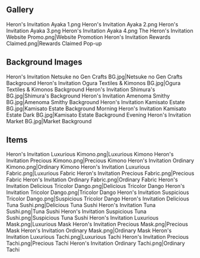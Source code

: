 {{EventTabs}}
==Gallery==
<gallery hideaddbutton="true" captionalign="center">
Heron's Invitation Ayaka 1.png
Heron's Invitation Ayaka 2.png
Heron's Invitation Ayaka 3.png
Heron's Invitation Ayaka 4.png
The Heron's Invitation Website Promo.png|Website Promotion
Heron's Invitation Rewards Claimed.png|Rewards Claimed Pop-up
</gallery>

==Background Images==
<gallery hideaddbutton="true" captionalign="center">
Heron's Invitation Netsuke no Gen Crafts BG.jpg|Netsuke no Gen Crafts Background
Heron's Invitation Ogura Textiles & Kimonos BG.jpg|Ogura Textiles & Kimonos Background
Heron's Invitation Shimura's BG.jpg|Shimura's Background
Heron's Invitation Amenoma Smithy BG.jpg|Amenoma Smithy Background
Heron's Invitation Kamisato Estate BG.jpg|Kamisato Estate Background Morning
Heron's Invitation Kamisato Estate Dark BG.jpg|Kamisato Estate Background Evening
Heron's Invitation Market BG.jpg|Market Background
</gallery>

==Items==
<gallery hideaddbutton="true" captionalign="center">
Heron's Invitation Luxurious Kimono.png|Luxurious Kimono
Heron's Invitation Precious Kimono.png|Precious Kimono
Heron's Invitation Ordinary Kimono.png|Ordinary Kimono
Heron's Invitation Luxurious Fabric.png|Luxurious Fabric
Heron's Invitation Precious Fabric.png|Precious Fabric
Heron's Invitation Ordinary Fabric.png|Ordinary Fabric
Heron's Invitation Delicious Tricolor Dango.png|Delicious Tricolor Dango
Heron's Invitation Tricolor Dango.png|Tricolor Dango
Heron's Invitation Suspicious Tricolor Dango.png|Suspicious Tricolor Dango
Heron's Invitation Delicious Tuna Sushi.png|Delicious Tuna Sushi
Heron's Invitation Tuna Sushi.png|Tuna Sushi
Heron's Invitation Suspicious Tuna Sushi.png|Suspicious Tuna Sushi
Heron's Invitation Luxurious Mask.png|Luxurious Mask
Heron's Invitation Precious Mask.png|Precious Mask
Heron's Invitation Ordinary Mask.png|Ordinary Mask
Heron's Invitation Luxurious Tachi.png|Luxurious Tachi
Heron's Invitation Precious Tachi.png|Precious Tachi
Heron's Invitation Ordinary Tachi.png|Ordinary Tachi
</gallery>
